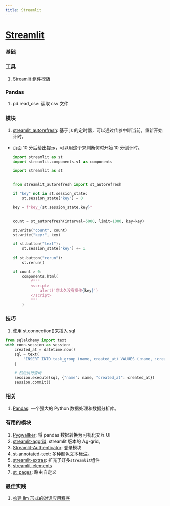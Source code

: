 ```yaml
---
title: Streamlit
---
```


# [Streamlit](https://streamlit.io/)

### 基础

### 工具

1. [Streamlit 组件模版](https://github.com/streamlit/component-template)

### Pandas

1. pd.read_csv: 读取 csv 文件

### 模块

1. [streamlit_autorefresh](https://github.com/kmcgrady/streamlit-autorefresh): 基于 js 的定时器，可以通过传参中断当前，重新开始计时。

- 页面 10 分后给出提示，可以用这个来判断何时开始 10 分倒计时。

  ```python
  import streamlit as st
  import streamlit.components.v1 as components

  import streamlit as st


  from streamlit_autorefresh import st_autorefresh

  if "key" not in st.session_state:
      st.session_state["key"] = 0

  key = f"key_{st.session_state.key}"


  count = st_autorefresh(interval=5000, limit=1000, key=key)

  st.write("count", count)
  st.write("key:", key)

  if st.button("text"):
      st.session_state["key"] += 1

  if st.button("rerun"):
      st.rerun()

  if count > 0:
      components.html(
          f"""
          <script>
              alert('您太久没有操作{key}')
          </script>
          """
      )
  ```

### 技巧

1. 使用 st.connection()来插入 sql

```python
from sqlalchemy import text
with conn.session as session:
    created_at = datetime.now()
    sql = text(
        "INSERT INTO task_group (name, created_at) VALUES (:name, :created_at);"
    )

    # 然后执行查询
    session.execute(sql, {"name": name, "created_at": created_at})
    session.commit()
```

### 相关

1. [Pandas](https://pandas.pydata.org/): 一个强大的 Python 数据处理和数据分析库。

### 有用的模块

1. [Pygwallker](https://github.com/Kanaries/pygwalker/tree/main): 将 pandas 数据转换为可视化交互 UI <Badge github="https://github.com/Kanaries/pygwalker" />
2. [streamlit-aggrid](https://github.com/PablocFonseca/streamlit-aggrid): streamlit 版本的 Ag-grid。<Badge github="https://github.com/PablocFonseca/streamlit-aggrid" />
3. [Streamlit-Authenticator](https://github.com/mkhorasani/Streamlit-Authenticator): 登录模块 <Badge github="https://github.com/mkhorasani/Streamlit-Authenticator" />
4. [st-annotated-text](https://github.com/tvst/st-annotated-text): 多种颜色文本标注。<Badge rate="5" github="https://github.com/tvst/st-annotated-text" />
5. [streamlit-extras](https://arnaudmiribel.github.io/streamlit-extras): 扩充了好多`streamlit`组件<Badge rate="5" github="https://github.com/arnaudmiribel/streamlit-extras/releases/latest" />
6. [streamlit-elements](https://okld-gallery.streamlit.app/?p=elements)
7. [st_pages](https://github.com/blackary/st_pages): 路由自定义

### 最佳实践

1. [构建 llm 形式的对话应用程序](https://docs.streamlit.io/knowledge-base/tutorials/build-conversational-apps)
